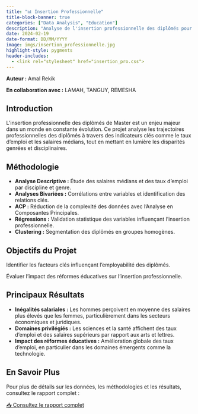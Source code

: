 ```yaml
---
title: "📊 Insertion Professionnelle"
title-block-banner: true
categories: ["Data Analysis", "Education"]
description: "Analyse de l'insertion professionnelle des diplômés pour identifier les facteurs influençant l'emploi."
date: 2024-02-19
date-format: DD/MM/YYYY
image: imgs/insertion_professionnelle.jpg
highlight-style: pygments
header-includes:
  - <link rel="stylesheet" href="insertion_pro.css">
---
```


```{=html}

<!-- Informations sur les auteurs -->
<div class="metadata">
  <p><strong>Auteur :</strong> Amal Rekik</p>
  <p><strong>En collaboration avec :</strong> LAMAH, TANGUY, REMESHA </p>
</div>

<!-- Introduction -->
<section>
  <h2>Introduction</h2>
  <div class="content">
    <p>
      L’insertion professionnelle des diplômés de Master est un enjeu majeur dans un monde en constante évolution. Ce projet analyse les trajectoires professionnelles des diplômés à travers des indicateurs clés comme le taux d’emploi et les salaires médians, tout en mettant en lumière les disparités genrées et disciplinaires.
    </p>
  </div>
</section>

<!-- Méthodologie -->
<section>
  <h2>Méthodologie</h2>
  <div class="card-bordered">
    <ul>
      <li><strong>Analyse Descriptive :</strong> Étude des salaires médians et des taux d’emploi par discipline et genre.</li>
      <li><strong>Analyses Bivariées :</strong> Corrélations entre variables et identification des relations clés.</li>
      <li><strong>ACP :</strong> Réduction de la complexité des données avec l’Analyse en Composantes Principales.</li>
      <li><strong>Régressions :</strong> Validation statistique des variables influençant l’insertion professionnelle.</li>
      <li><strong>Clustering :</strong> Segmentation des diplômés en groupes homogènes.</li>
    </ul>
  </div>
</section>

<!-- Objectifs du Projet -->
<section>
  <h2>Objectifs du Projet</h2>
  <div class="objectives-badges">
    <div class="badge">
      <i class="fas fa-bullseye"></i>
      <p>Identifier les facteurs clés influençant l’employabilité des diplômés.</p>
    </div>
    <div class="badge">
      <i class="fas fa-chart-line"></i>
      <p>Évaluer l’impact des réformes éducatives sur l’insertion professionnelle.</p>
    </div>
  </div>
</section>

<!-- Principaux Résultats -->
<section>
  <h2>Principaux Résultats</h2>
  <div class="card-bordered">
    <ul>
      <li><strong>Inégalités salariales :</strong> Les hommes perçoivent en moyenne des salaires plus élevés que les femmes, particulièrement dans les secteurs économiques et juridiques.</li>
      <li><strong>Domaines privilégiés :</strong> Les sciences et la santé affichent des taux d’emploi et des salaires supérieurs par rapport aux arts et lettres.</li>
      <li><strong>Impact des réformes éducatives :</strong> Amélioration globale des taux d’emploi, en particulier dans les domaines émergents comme la technologie.</li>
    </ul>
  </div>
</section>

<!-- En Savoir Plus -->
<section>
  <h2>En Savoir Plus</h2>
  <div class="en-savoir-plus">
    <p>Pour plus de détails sur les données, les méthodologies et les résultats, consultez le rapport complet :</p>
    <div class="report">
      <a href="reports/Insertion_professionnelle.pdf" class="btn-download" target="_blank">
        📥 Consultez le rapport complet
      </a>
    </div>
  </div>
</section>

```

